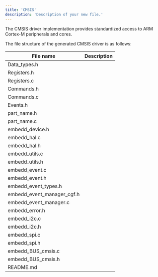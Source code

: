 ```yaml
---
title: 'CMSIS'
description: 'Description of your new file.'
---
```


The CMSIS driver implementation provides standardized access to ARM Cortex-M peripherals and cores.

The file structure of the generated CMSIS driver is as follows: 

| File name | Description  |
| --- | --- |
| Data_types.h  |  |
| Registers.h |  |
| Registers.c |  |
| Commands.h |  |
| Commands.c |  |
| Events.h |  |
| part_name.h |  |
| part_name.c |  |
| embedd_device.h |  |
| embedd_hal.c |  |
| embedd_hal.h |  |
| embedd_utils.c |  |
| embedd_utils.h |  |
| embedd_event.c |  |
| embedd_event.h |  |
| embedd_event_types.h |  |
| embedd_event_manager_cgf.h |  |
| embedd_event_manager.c |  |
| embedd_error.h |  |
| embedd_i2c.c |  |
| embedd_i2c.h |  |
| embedd_spi.c |  |
| embedd_spi.h |  |
| embedd_BUS_cmsis.c |  |
| embedd_BUS_cmsis.h |  |
| README.md |  |